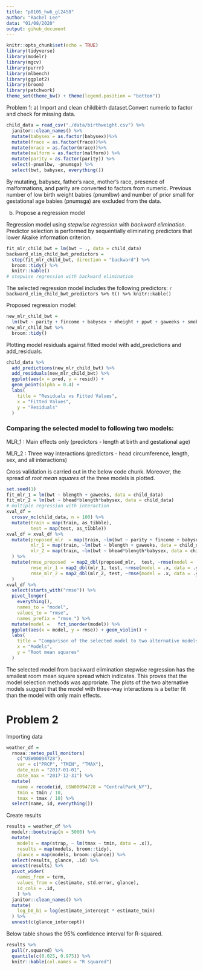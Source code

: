 ```yaml
---
title: "p8105_hw6_gl2458"
author: "Rachel Lee"
data: "01/08/2020"
output: gihub_document
---
```


```r
knitr::opts_chunk$set(echo = TRUE)
library(tidyverse)
library(modelr)
library(mgcv)
library(purrr)
library(mlbench)
library(ggplot2)
library(broom)
library(patchwork)
theme_set(theme_bw() + theme(legend.position = "bottom"))
```

Problem 1: 
a) Import and clean childbirth dataset.Convert numeric to factor and check for missing data. 

```r
child_data = read_csv("./data/birthweight.csv") %>% 
  janitor::clean_names() %>% 
  mutate(babysex = as.factor(babysex))%>% 
  mutate(frace = as.factor(frace))%>% 
  mutate(mrace = as.factor(mrace))%>% 
  mutate(malform = as.factor(malform)) %>% 
  mutate(parity = as.factor(parity)) %>% 
  select(-pnumlbw, -pnumsga) %>%  
  select(bwt, babysex, everything())
```

By mutating, babysex, father's race, mother's race, presence of malformations, and parity are converted to factors from numeric. Previous number of low birth weight babies (pnumlbw) and number of prior small for gestational age babies (pnumsga) are excluded from the data.

b) Propose a regression model

Regression model using *stepwise regression* with *backward elimination*. Predictor selection is performed by sequentially eliminating predictors that lower Akaike information criterion. 

```r
fit_mlr_child_bwt = lm(bwt ~ ., data = child_data)
backward_elim_child_bwt_predictors =
  step(fit_mlr_child_bwt, direction = "backward") %>% 
  broom::tidy() %>% 
  knitr::kable()
# stepwise regression with backward elimination
```

The selected regression model includes the following predictors: 
`r backward_elim_child_bwt_predictors %>% t() %>% knitr::kable()`

Proposed regression model: 
```r
new_mlr_child_bwt = 
  lm(bwt ~ parity + fincome + babysex + mheight + ppwt + gaweeks + smoken + delwt + mrace + blength + bhead, data = child_data)
new_mlr_child_bwt %>% 
  broom::tidy()
```

Plotting model residuals against fitted model with add_predictions and add_residuals.

```r
child_data %>% 
  add_predictions(new_mlr_child_bwt) %>% 
  add_residuals(new_mlr_child_bwt) %>% 
  ggplot(aes(x = pred, y = resid)) +
  geom_point(alpha = 0.4) +
  labs(
    title = "Residuals vs Fitted Values",
    x = "Fitted Values", 
    y = "Residuals"
  )
```


### Comparing the selected model to following two models: 

MLR_1 : Main effects only (predictors - length at birth and gestational age)

MLR_2 : Three way interactions (predictors - head circumference, length, sex, and all interactions)

Cross validation is carried out in the below code chunk. Moreover, the spread of *root mean squares* of the three models is plotted.

```r
set.seed(1)
fit_mlr_1 = lm(bwt ~ blength + gaweeks, data = child_data)
fit_mlr_2 = lm(bwt ~ bhead*blength*babysex, data = child_data) 
# multiple regression with interaction
xval_df = 
  crossv_mc(child_data, n = 100) %>% 
  mutate(train = map(train, as_tibble),
         test = map(test, as_tibble)) 
xval_df = xval_df %>% 
  mutate(proposed_mlr  = map(train, ~lm(bwt ~ parity + fincome + babysex + mheight + ppwt + gaweeks + smoken + delwt + mrace + blength + bhead, data = child_data)),
         mlr_1 = map(train, ~lm(bwt ~ blength + gaweeks, data = child_data)),
         mlr_2 = map(train, ~lm(bwt ~ bhead*blength*babysex, data = child_data))
  ) %>% 
  mutate(rmse_proposed  = map2_dbl(proposed_mlr,  test, ~rmse(model = .x, data = .y)),
         rmse_mlr_1 = map2_dbl(mlr_1, test, ~rmse(model = .x, data = .y)),
         rmse_mlr_2 = map2_dbl(mlr_2, test, ~rmse(model = .x, data = .y))
  )
xval_df %>% 
  select(starts_with("rmse")) %>% 
  pivot_longer(
    everything(), 
    names_to = "model",
    values_to = "rmse", 
    names_prefix = "rmse_") %>%  
  mutate(model =   fct_inorder(model)) %>% 
  ggplot(aes(x = model, y = rmse)) + geom_violin() + 
  labs(
    title = "Comparison of the selected model to two alternative models",
    x = "Models", 
    y = "Root mean squares"
  )
```

The selected model from backward elimination stepwise regression has the smallest room mean square spread which indicates. This proves that the model selection methods was approriate. The plots of the two alternative models suggest that the model with three-way interactions is a better fit than the model with only main effects. 




# Problem 2

Importing data
```r
weather_df = 
  rnoaa::meteo_pull_monitors(
    c("USW00094728"),
    var = c("PRCP", "TMIN", "TMAX"), 
    date_min = "2017-01-01",
    date_max = "2017-12-31") %>%
  mutate(
    name = recode(id, USW00094728 = "CentralPark_NY"),
    tmin = tmin / 10,
    tmax = tmax / 10) %>%
  select(name, id, everything())
```


Create results  

```r
results = weather_df %>% 
  modelr::bootstrap(n = 5000) %>% 
  mutate(
    models = map(strap, ~ lm(tmax ~ tmin, data = .x)),
    results = map(models, broom::tidy),
    glance = map(models, broom::glance)) %>% 
  select(results, glance, .id) %>% 
  unnest(results) %>% 
  pivot_wider( 
    names_from = term,
    values_from = c(estimate, std.error, glance),
    id_cols = .id, 
    ) %>%
  janitor::clean_names() %>%
  mutate(
    log_b0_b1 = log(estimate_intercept * estimate_tmin)
  ) %>%
  unnest(c(glance_intercept))
```

Below table shows the 95% confidence interval for R-squared. 
```r
results %>% 
  pull(r.squared) %>% 
  quantile(c(0.025, 0.975)) %>% 
  knitr::kable(col.names = "R squared")
```








